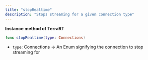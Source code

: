 ```yaml
---
title: "stopRealtime"
description: "Stops streaming for a given connection type"
---
```

**Instance method of TerraRT**

```swift
func stopRealtime(type: Connections)

```

*   `type`: Connections -> An Enum signifying the connection to stop streaming for



